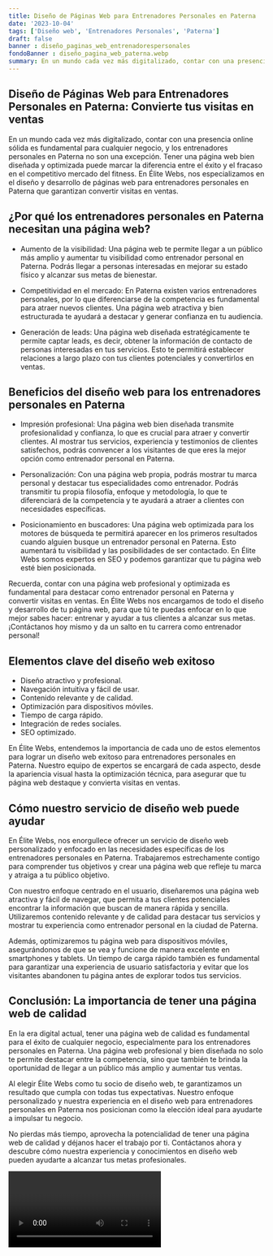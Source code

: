 ```yaml
---
title: Diseño de Páginas Web para Entrenadores Personales en Paterna
date: '2023-10-04'
tags: ['Diseño web', 'Entrenadores Personales', 'Paterna']
draft: false
banner : diseño_paginas_web_entrenadorespersonales
fondoBanner : diseño_pagina_web_paterna.webp
summary: En un mundo cada vez más digitalizado, contar con una presencia online sólida es fundamental para cualquier negocio, y los entrenadores personales en Paterna no son una excepción. Tener una página web bien diseñada y optimizada puede marcar la diferencia entre el éxito y el fracaso en el competitivo mercado del fitness. En Élite Webs, nos especializamos en el diseño y desarrollo de páginas web para entrenadores personales en Paterna que garantizan convertir visitas en ventas.
---
```


## Diseño de Páginas Web para Entrenadores Personales en Paterna: Convierte tus visitas en ventas

En un mundo cada vez más digitalizado, contar con una presencia online sólida es fundamental para cualquier negocio, y los entrenadores personales en Paterna no son una excepción. Tener una página web bien diseñada y optimizada puede marcar la diferencia entre el éxito y el fracaso en el competitivo mercado del fitness. En Élite Webs, nos especializamos en el diseño y desarrollo de páginas web para entrenadores personales en Paterna que garantizan convertir visitas en ventas.

## ¿Por qué los entrenadores personales en Paterna necesitan una página web?

- Aumento de la visibilidad: Una página web te permite llegar a un público más amplio y aumentar tu visibilidad como entrenador personal en Paterna. Podrás llegar a personas interesadas en mejorar su estado físico y alcanzar sus metas de bienestar.

- Competitividad en el mercado: En Paterna existen varios entrenadores personales, por lo que diferenciarse de la competencia es fundamental para atraer nuevos clientes. Una página web atractiva y bien estructurada te ayudará a destacar y generar confianza en tu audiencia.

- Generación de leads: Una página web diseñada estratégicamente te permite captar leads, es decir, obtener la información de contacto de personas interesadas en tus servicios. Esto te permitirá establecer relaciones a largo plazo con tus clientes potenciales y convertirlos en ventas.

## Beneficios del diseño web para los entrenadores personales en Paterna

- Impresión profesional: Una página web bien diseñada transmite profesionalidad y confianza, lo que es crucial para atraer y convertir clientes. Al mostrar tus servicios, experiencia y testimonios de clientes satisfechos, podrás convencer a los visitantes de que eres la mejor opción como entrenador personal en Paterna.

- Personalización: Con una página web propia, podrás mostrar tu marca personal y destacar tus especialidades como entrenador. Podrás transmitir tu propia filosofía, enfoque y metodología, lo que te diferenciará de la competencia y te ayudará a atraer a clientes con necesidades específicas.

- Posicionamiento en buscadores: Una página web optimizada para los motores de búsqueda te permitirá aparecer en los primeros resultados cuando alguien busque un entrenador personal en Paterna. Esto aumentará tu visibilidad y las posibilidades de ser contactado. En Élite Webs somos expertos en SEO y podemos garantizar que tu página web esté bien posicionada.

Recuerda, contar con una página web profesional y optimizada es fundamental para destacar como entrenador personal en Paterna y convertir visitas en ventas. En Élite Webs nos encargamos de todo el diseño y desarrollo de tu página web, para que tú te puedas enfocar en lo que mejor sabes hacer: entrenar y ayudar a tus clientes a alcanzar sus metas. ¡Contáctanos hoy mismo y da un salto en tu carrera como entrenador personal!

<GifSeo />

<Cta />

## Elementos clave del diseño web exitoso

- Diseño atractivo y profesional.
- Navegación intuitiva y fácil de usar.
- Contenido relevante y de calidad.
- Optimización para dispositivos móviles.
- Tiempo de carga rápido.
- Integración de redes sociales.
- SEO optimizado.

En Élite Webs, entendemos la importancia de cada uno de estos elementos para lograr un diseño web exitoso para entrenadores personales en Paterna. Nuestro equipo de expertos se encargará de cada aspecto, desde la apariencia visual hasta la optimización técnica, para asegurar que tu página web destaque y convierta visitas en ventas.

## Cómo nuestro servicio de diseño web puede ayudar

En Élite Webs, nos enorgullece ofrecer un servicio de diseño web personalizado y enfocado en las necesidades específicas de los entrenadores personales en Paterna. Trabajaremos estrechamente contigo para comprender tus objetivos y crear una página web que refleje tu marca y atraiga a tu público objetivo.

Con nuestro enfoque centrado en el usuario, diseñaremos una página web atractiva y fácil de navegar, que permita a tus clientes potenciales encontrar la información que buscan de manera rápida y sencilla. Utilizaremos contenido relevante y de calidad para destacar tus servicios y mostrar tu experiencia como entrenador personal en la ciudad de Paterna.

Además, optimizaremos tu página web para dispositivos móviles, asegurándonos de que se vea y funcione de manera excelente en smartphones y tablets. Un tiempo de carga rápido también es fundamental para garantizar una experiencia de usuario satisfactoria y evitar que los visitantes abandonen tu página antes de explorar todos tus servicios.

## Conclusión: La importancia de tener una página web de calidad

En la era digital actual, tener una página web de calidad es fundamental para el éxito de cualquier negocio, especialmente para los entrenadores personales en Paterna. Una página web profesional y bien diseñada no solo te permite destacar entre la competencia, sino que también te brinda la oportunidad de llegar a un público más amplio y aumentar tus ventas.

Al elegir Élite Webs como tu socio de diseño web, te garantizamos un resultado que cumpla con todas tus expectativas. Nuestro enfoque personalizado y nuestra experiencia en el diseño web para entrenadores personales en Paterna nos posicionan como la elección ideal para ayudarte a impulsar tu negocio.

No pierdas más tiempo, aprovecha la potencialidad de tener una página web de calidad y déjanos hacer el trabajo por ti. Contáctanos ahora y descubre cómo nuestra experiencia y conocimientos en diseño web pueden ayudarte a alcanzar tus metas profesionales.

<Video />

<CtaBot job='Entrenadores Personales' city='Paterna'/>

<Gmaps query='Paterna+españa+maps' />